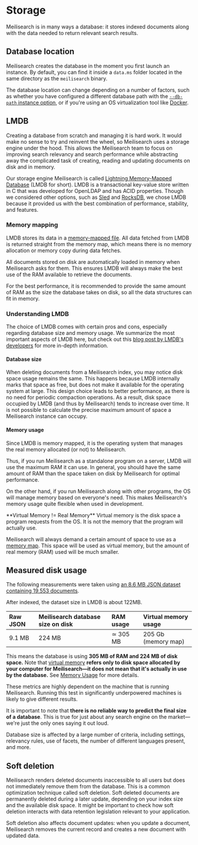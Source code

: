 # Storage

Meilisearch is in many ways a database: it stores indexed documents along with the data needed to return relevant search results.

## Database location

Meilisearch creates the database in the moment you first launch an instance. By default, you can find it inside a `data.ms` folder located in the same directory as the `meilisearch` binary.

The database location can change depending on a number of factors, such as whether you have configured a different database path with the [`--db-path` instance option](/learn/configuration/instance_options#database-path), or if you're using an OS virtualization tool like [Docker](https://docker.com).

## LMDB

Creating a database from scratch and managing it is hard work. It would make no sense to try and reinvent the wheel, so Meilisearch uses a storage engine under the hood. This allows the Meilisearch team to focus on improving search relevancy and search performance while abstracting away the complicated task of creating, reading and updating documents on disk and in memory.

Our storage engine Meilisearch is called [Lightning Memory-Mapped Database](http://www.lmdb.tech/doc/) (LMDB for short). LMDB is a transactional key-value store written in C that was developed for OpenLDAP and has ACID properties. Though we considered other options, such as [Sled](https://github.com/spacejam/sled) and [RocksDB](https://rocksdb.org/), we chose LMDB because it provided us with the best combination of performance, stability, and features.

### Memory mapping

LMDB stores its data in a [memory-mapped file](https://en.wikipedia.org/wiki/Memory-mapped_file). All data fetched from LMDB is returned straight from the memory map, which means there is no memory allocation or memory copy during data fetches.

All documents stored on disk are automatically loaded in memory when Meilisearch asks for them. This ensures LMDB will always make the best use of the RAM available to retrieve the documents.

For the best performance, it is recommended to provide the same amount of RAM as the size the database takes on disk, so all the data structures can fit in memory.

### Understanding LMDB

The choice of LMDB comes with certain pros and cons, especially regarding database size and memory usage. We summarize the most important aspects of LMDB here, but check out this [blog post by LMDB's developers](https://www.symas.com/post/understanding-lmdb-database-file-sizes-and-memory-utilization) for more in-depth information.

#### Database size

When deleting documents from a Meilisearch index, you may notice disk space usage remains the same. This happens because LMDB internally marks that space as free, but does not make it available for the operating system at large. This design choice leads to better performance, as there is no need for periodic compaction operations. As a result, disk space occupied by LMDB (and thus by Meilisearch) tends to increase over time. It is not possible to calculate the precise maximum amount of space a Meilisearch instance can occupy.

#### Memory usage

Since LMDB is memory mapped, it is the operating system that manages the real memory allocated (or not) to Meilisearch.

Thus, if you run Meilisearch as a standalone program on a server, LMDB will use the maximum RAM it can use. In general, you should have the same amount of RAM than the space taken on disk by Meilisearch for optimal performance.

On the other hand, if you run Meilisearch along with other programs, the OS will manage memory based on everyone's need. This makes Meilisearch's memory usage quite flexible when used in development.

<Capsule intent="tip">
**Virtual Memory != Real Memory**
Virtual memory is the disk space a program requests from the OS. It is not the memory that the program will actually use.

Meilisearch will always demand a certain amount of space to use as a [memory map](#memory-mapping). This space will be used as virtual memory, but the amount of real memory (RAM) used will be much smaller.
</Capsule>

## Measured disk usage

The following measurements were taken using <a id="downloadMovie" href="https://raw.githubusercontent.com/meilisearch/documentation/new-docs-content-migration/assets/datasets/movies.json" download="movies.json">an 8.6 MB JSON dataset containing 19,553 documents</a>.

After indexed, the dataset size in LMDB is about 122MB.

| Raw JSON | Meilisearch database size on disk | RAM usage | Virtual memory usage |
| :------- | :-------------------------------- | :-------- | :------------------- |
| 9.1 MB   | 224 MB                            | ≃ 305 MB  | 205 Gb (memory map)  |

This means the database is using **305 MB of RAM and 224 MB of disk space.** Note that [virtual memory](https://www.enterprisestorageforum.com/hardware/virtual-memory/) **refers only to disk space allocated by your computer for Meilisearch—it does not mean that it's actually in use by the database.** See [Memory Usage](#memory-usage) for more details.

<Capsule intent="warning">

These metrics are highly dependent on the machine that is running Meilisearch. Running this test in significantly underpowered machines is likely to give different results.

</Capsule>

It is important to note that **there is no reliable way to predict the final size of a database**. This is true for just about any search engine on the market—we're just the only ones saying it out loud.

Database size is affected by a large number of criteria, including settings, relevancy rules, use of facets, the number of different languages present, and more.

## Soft deletion

Meilisearch renders deleted documents inaccessible to all users but does not immediately remove them from the database. This is a common optimization technique called soft deletion. Soft deleted documents are permanently deleted during a later update, depending on your index size and the available disk space. It might be important to check how soft deletion interacts with data retention legislation relevant to your application.

Soft deletion also affects document updates: when you update a document, Meilisearch removes the current record and creates a new document with updated data.
